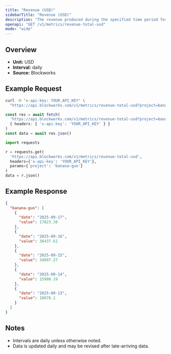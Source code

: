 ```yaml
---
title: "Revenue (USD)"
sidebarTitle: "Revenue (USD)"
description: "The revenue produced during the specified time period for given project."
openapi: "GET /v1/metrics/revenue-total-usd"
mode: "wide"
---
```


## Overview

- **Unit:** USD
- **Interval:** daily
- **Source:** Blockworks

## Example Request

<CodeGroup>

```bash cURL
curl -H "x-api-key: YOUR_API_KEY" \
  "https://api.blockworks.com/v1/metrics/revenue-total-usd?project=banana-gun"
```

```typescript TypeScript
const res = await fetch(
  'https://api.blockworks.com/v1/metrics/revenue-total-usd?project=banana-gun',
  { headers: { 'x-api-key': 'YOUR_API_KEY' } }
)
const data = await res.json()
```

```python Python
import requests

r = requests.get(
  'https://api.blockworks.com/v1/metrics/revenue-total-usd',
  headers={'x-api-key': 'YOUR_API_KEY'},
  params={'project': 'banana-gun'}
)
data = r.json()
```

</CodeGroup>

## Example Response

```json
{
  "banana-gun": [
    {
      "date": "2025-09-17",
      "value": 17823.38
    },
    {
      "date": "2025-09-16",
      "value": 36437.61
    },
    {
      "date": "2025-09-15",
      "value": 34897.27
    },
    {
      "date": "2025-09-14",
      "value": 15980.19
    },
    {
      "date": "2025-09-13",
      "value": 10878.1
    }
  ]
}
```

## Notes
- Intervals are daily unless otherwise noted.
- Data is updated daily and may be revised after late-arriving data.